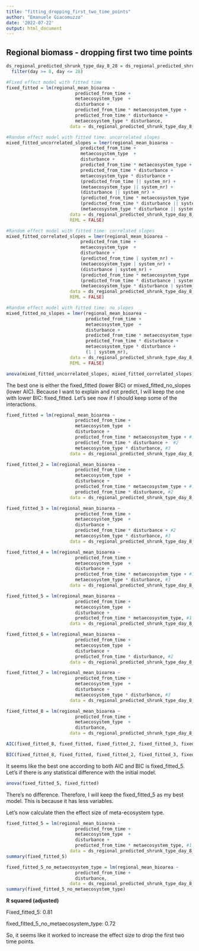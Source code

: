 ```yaml
---
title: "fitting_dropping_first_two_time_points"
author: "Emanuele Giacomuzzo"
date: '2022-07-22'
output: html_document
---
```



## Regional biomass - dropping first two time points

```r

ds_regional_predicted_shrunk_type_day_8_28 = ds_regional_predicted_shrunk_type %>%
  filter(day >= 8, day <= 28)

#Fixed effect model with fitted time 
fixed_fitted = lm(regional_mean_bioarea ~ 
                          predicted_from_time + 
                          metaecosystem_type  + 
                          disturbance +
                          predicted_from_time * metaecosystem_type +
                          predicted_from_time * disturbance + 
                          metaecosystem_type * disturbance,
                        data = ds_regional_predicted_shrunk_type_day_8_28)

#Random effect model with fitted time: uncorrelated slopes
mixed_fitted_uncorrelated_slopes = lmer(regional_mean_bioarea ~ 
                            predicted_from_time + 
                            metaecosystem_type  + 
                            disturbance +
                            predicted_from_time * metaecosystem_type +
                            predicted_from_time * disturbance + 
                            metaecosystem_type * disturbance + 
                            (predicted_from_time || system_nr) + 
                            (metaecosystem_type || system_nr) + 
                            (disturbance || system_nr) +
                            (predicted_from_time * metaecosystem_type || system_nr)+
                            (predicted_from_time * disturbance || system_nr) + 
                            (metaecosystem_type * disturbance || system_nr),
                        data = ds_regional_predicted_shrunk_type_day_8_28,
                        REML = FALSE)

#Random effect model with fitted time: correlated slopes
mixed_fitted_correlated_slopes = lmer(regional_mean_bioarea ~ 
                            predicted_from_time + 
                            metaecosystem_type  + 
                            disturbance + 
                            (predicted_from_time | system_nr) + 
                            (metaecosystem_type | system_nr) + 
                            (disturbance | system_nr) +
                            (predicted_from_time * metaecosystem_type | system_nr) +
                            (predicted_from_time * disturbance | system_nr) + 
                            (metaecosystem_type * disturbance | system_nr),
                        data = ds_regional_predicted_shrunk_type_day_8_28,
                        REML = FALSE)

#Random effect model with fitted time: no slopes
mixed_fitted_no_slopes = lmer(regional_mean_bioarea ~ 
                              predicted_from_time + 
                              metaecosystem_type  + 
                              disturbance +
                              predicted_from_time * metaecosystem_type +
                              predicted_from_time * disturbance + 
                              metaecosystem_type * disturbance +
                              (1 | system_nr),
                        data = ds_regional_predicted_shrunk_type_day_8_28,
                        REML = FALSE)

anova(mixed_fitted_uncorrelated_slopes, mixed_fitted_correlated_slopes, mixed_fitted_no_slopes,fixed_fitted)
```

The best one is either the fixed_fitted (lower BIC) or mixed_fitted_no_slopes (lower AIC). Because I want to explain and not predict, I will keep the one with lower BIC: fixed_fitted. Let's see now if I should keep some of the interactions.

```r

fixed_fitted = lm(regional_mean_bioarea ~ 
                          predicted_from_time + 
                          metaecosystem_type  + 
                          disturbance +
                          predicted_from_time * metaecosystem_type + #1
                          predicted_from_time * disturbance +  #2
                          metaecosystem_type * disturbance, #3
                        data = ds_regional_predicted_shrunk_type_day_8_28)

fixed_fitted_2 = lm(regional_mean_bioarea ~ 
                          predicted_from_time + 
                          metaecosystem_type  + 
                          disturbance +
                          predicted_from_time * metaecosystem_type + #1
                          predicted_from_time * disturbance, #2
                        data = ds_regional_predicted_shrunk_type_day_8_28)

fixed_fitted_3 = lm(regional_mean_bioarea ~ 
                          predicted_from_time + 
                          metaecosystem_type  + 
                          disturbance +
                          predicted_from_time * disturbance + #2
                          metaecosystem_type * disturbance, #3
                        data = ds_regional_predicted_shrunk_type_day_8_28)

fixed_fitted_4 = lm(regional_mean_bioarea ~ 
                          predicted_from_time + 
                          metaecosystem_type  + 
                          disturbance +
                          predicted_from_time * metaecosystem_type + #1
                          metaecosystem_type * disturbance, #3
                        data = ds_regional_predicted_shrunk_type_day_8_28)

fixed_fitted_5 = lm(regional_mean_bioarea ~ 
                          predicted_from_time + 
                          metaecosystem_type  + 
                          disturbance +
                          predicted_from_time * metaecosystem_type, #1
                        data = ds_regional_predicted_shrunk_type_day_8_28)

fixed_fitted_6 = lm(regional_mean_bioarea ~ 
                          predicted_from_time + 
                          metaecosystem_type  + 
                          disturbance +
                          predicted_from_time * disturbance, #2
                        data = ds_regional_predicted_shrunk_type_day_8_28)

fixed_fitted_7 = lm(regional_mean_bioarea ~ 
                          predicted_from_time + 
                          metaecosystem_type  + 
                          disturbance +
                          metaecosystem_type * disturbance, #3
                        data = ds_regional_predicted_shrunk_type_day_8_28)

fixed_fitted_8 = lm(regional_mean_bioarea ~ 
                          predicted_from_time + 
                          metaecosystem_type  + 
                          disturbance,
                        data = ds_regional_predicted_shrunk_type_day_8_28)

AIC(fixed_fitted_8, fixed_fitted, fixed_fitted_2, fixed_fitted_3, fixed_fitted_4, fixed_fitted_5, fixed_fitted_6, fixed_fitted_7)

BIC(fixed_fitted_8, fixed_fitted, fixed_fitted_2, fixed_fitted_3, fixed_fitted_4, fixed_fitted_5, fixed_fitted_6, fixed_fitted_7)
```

It seems like the best one according to both AIC and BIC is fixed_fitted_5. Let's if there is any statistical difference with the initial model.

```r

anova(fixed_fitted_5, fixed_fitted)
```

There's no difference. Therefore, I will keep the fixed_fitted_5 as my best model. This is because it has less variables.

Let's now calculate then the effect size of meta-ecosystem type.

```r

fixed_fitted_5 = lm(regional_mean_bioarea ~ 
                          predicted_from_time + 
                          metaecosystem_type  + 
                          disturbance +
                          predicted_from_time * metaecosystem_type, #1
                        data = ds_regional_predicted_shrunk_type_day_8_28)
summary(fixed_fitted_5)

fixed_fitted_5_no_metaecosystem_type = lm(regional_mean_bioarea ~ 
                          predicted_from_time + 
                          disturbance,
                        data = ds_regional_predicted_shrunk_type_day_8_28)
summary(fixed_fitted_5_no_metaecosystem_type)
```

**R squared (adjusted)**

Fixed_fitted_5: 0.81

fixed_fitted_5\_no_metaecosystem_type: 0.72

So, it seems like it worked to increase the effect size to drop the first two time points.